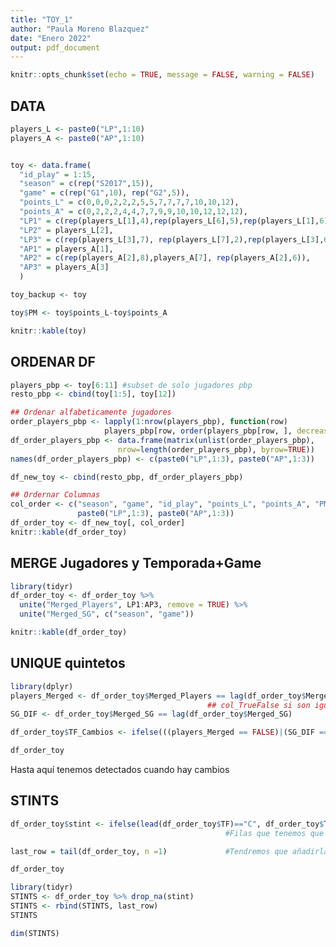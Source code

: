 ```yaml
---
title: "TOY_1"
author: "Paula Moreno Blazquez"
date: "Enero 2022"
output: pdf_document
---
```


```r
knitr::opts_chunk$set(echo = TRUE, message = FALSE, warning = FALSE)
```

## DATA

```r
players_L <- paste0("LP",1:10)
players_A <- paste0("AP",1:10)


toy <- data.frame(
  "id_play" = 1:15,
  "season" = c(rep("S2017",15)),
  "game" = c(rep("G1",10), rep("G2",5)),
  "points_L" = c(0,0,0,2,2,2,5,5,7,7,7,7,10,10,12),
  "points_A" = c(0,2,2,2,4,4,7,7,9,9,10,10,12,12,12),
  "LP1" = c(rep(players_L[1],4),rep(players_L[6],5),rep(players_L[1],6)),
  "LP2" = players_L[2],
  "LP3" = c(rep(players_L[3],7), rep(players_L[7],2),rep(players_L[3],6)),
  "AP1" = players_A[1],
  "AP2" = c(rep(players_A[2],8),players_A[7], rep(players_A[2],6)),
  "AP3" = players_A[3]
  )

toy_backup <- toy

toy$PM <- toy$points_L-toy$points_A

knitr::kable(toy)

```

## ORDENAR DF

```r
players_pbp <- toy[6:11] #subset de solo jugadores pbp
resto_pbp <- cbind(toy[1:5], toy[12])

## Ordenar alfabeticamente jugadores
order_players_pbp <- lapply(1:nrow(players_pbp), function(row) 
                     players_pbp[row, order(players_pbp[row, ], decreasing = TRUE)])
df_order_players_pbp <- data.frame(matrix(unlist(order_players_pbp), 
                        nrow=length(order_players_pbp), byrow=TRUE))
names(df_order_players_pbp) <- c(paste0("LP",1:3), paste0("AP",1:3))

df_new_toy <- cbind(resto_pbp, df_order_players_pbp)

## Ordernar Columnas
col_order <- c("season", "game", "id_play", "points_L", "points_A", "PM", 
               paste0("LP",1:3), paste0("AP",1:3))
df_order_toy <- df_new_toy[, col_order]
knitr::kable(df_order_toy)
```

## MERGE Jugadores y Temporada+Game

```r
library(tidyr)
df_order_toy <- df_order_toy %>% 
  unite("Merged_Players", LP1:AP3, remove = TRUE) %>% 
  unite("Merged_SG", c("season", "game"))

knitr::kable(df_order_toy)
```

## UNIQUE quintetos

```r
library(dplyr)
players_Merged <- df_order_toy$Merged_Players == lag(df_order_toy$Merged_Players) 
                                            ## col_TrueFalse si son igual que lag row
SG_DIF <- df_order_toy$Merged_SG == lag(df_order_toy$Merged_SG)   

df_order_toy$TF_Cambios <- ifelse(((players_Merged == FALSE)|(SG_DIF == FALSE )), "C", "NC")  

df_order_toy
```

Hasta aquí tenemos detectados cuando hay cambios

## STINTS

```r
df_order_toy$stint <- ifelse(lead(df_order_toy$TF)=="C", df_order_toy$TF, NA) 
                                                #Filas que tenemos que conservar

last_row = tail(df_order_toy, n =1)             #Tendremos que añadirla al final.

df_order_toy

library(tidyr)
STINTS <- df_order_toy %>% drop_na(stint)
STINTS <- rbind(STINTS, last_row)
STINTS

dim(STINTS)
```


